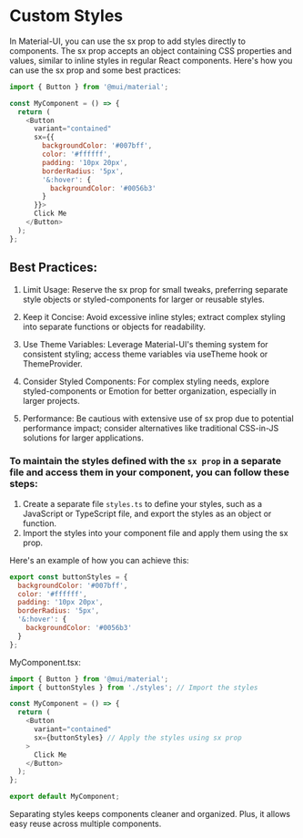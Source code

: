 # Custom Styles

In Material-UI, you can use the sx prop to add styles directly to components. The sx prop accepts an object containing CSS properties and values, similar to inline styles in regular React components. Here's how you can use the sx prop and some best practices:

```js copy
import { Button } from '@mui/material';

const MyComponent = () => {
  return (
    <Button
      variant="contained"
      sx={{
        backgroundColor: '#007bff',
        color: '#ffffff',
        padding: '10px 20px',
        borderRadius: '5px',
        '&:hover': {
          backgroundColor: '#0056b3'
        }
      }}>
      Click Me
    </Button>
  );
};
```

## Best Practices:

1. Limit Usage: Reserve the sx prop for small tweaks, preferring separate style objects or styled-components for larger or reusable styles.

2. Keep it Concise: Avoid excessive inline styles; extract complex styling into separate functions or objects for readability.

3. Use Theme Variables: Leverage Material-UI's theming system for consistent styling; access theme variables via useTheme hook or ThemeProvider.

4. Consider Styled Components: For complex styling needs, explore styled-components or Emotion for better organization, especially in larger projects.

5. Performance: Be cautious with extensive use of sx prop due to potential performance impact; consider alternatives like traditional CSS-in-JS solutions for larger applications.

### To maintain the styles defined with the `sx prop` in a separate file and access them in your component, you can follow these steps:

1. Create a separate file `styles.ts` to define your styles, such as a JavaScript or TypeScript file, and export the styles as an object or function.
2. Import the styles into your component file and apply them using the sx prop.

Here's an example of how you can achieve this:

```js copy
export const buttonStyles = {
  backgroundColor: '#007bff',
  color: '#ffffff',
  padding: '10px 20px',
  borderRadius: '5px',
  '&:hover': {
    backgroundColor: '#0056b3'
  }
};
```

MyComponent.tsx:

```js copy
import { Button } from '@mui/material';
import { buttonStyles } from './styles'; // Import the styles

const MyComponent = () => {
  return (
    <Button
      variant="contained"
      sx={buttonStyles} // Apply the styles using sx prop
    >
      Click Me
    </Button>
  );
};

export default MyComponent;
```

Separating styles keeps components cleaner and organized. Plus, it allows easy reuse across multiple components.
